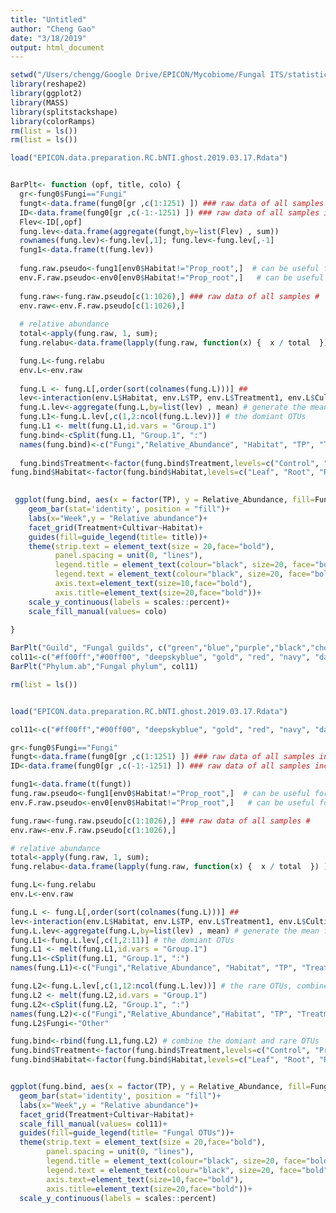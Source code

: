 ```yaml
---
title: "Untitled"
author: "Cheng Gao"
date: "3/18/2019"
output: html_document
---
```



```r
setwd("/Users/chengg/Google Drive/EPICON/Mycobiome/Fungal ITS/statistic/Total.fungi")
library(reshape2)
library(ggplot2)
library(MASS)
library(splitstackshape)
library(colorRamps)
rm(list = ls())
rm(list = ls())

load("EPICON.data.preparation.RC.bNTI.ghost.2019.03.17.Rdata")


BarPlt<- function (opf, title, colo) {
  gr<-fung0$Fungi=="Fungi"
  fungt<-data.frame(fung0[gr ,c(1:1251) ]) ### raw data of all samples including pseudo samples #
  ID<-data.frame(fung0[gr ,c(-1:-1251) ]) ### raw data of all samples including pseudo samples #
  Flev<-ID[,opf] 
  fung.lev<-data.frame(aggregate(fungt,by=list(Flev) , sum))
  rownames(fung.lev)<-fung.lev[,1]; fung.lev<-fung.lev[,-1]
  fung1<-data.frame(t(fung.lev))
  
  fung.raw.pseudo<-fung1[env0$Habitat!="Prop_root",]  # can be useful for Barplots of total fungi
  env.F.raw.pseudo<-env0[env0$Habitat!="Prop_root",]   # can be useful for Barplots of total fungi
  
  fung.raw<-fung.raw.pseudo[c(1:1026),] ### raw data of all samples #
  env.raw<-env.F.raw.pseudo[c(1:1026),]
  
  # relative abundance
  total<-apply(fung.raw, 1, sum); 
  fung.relabu<-data.frame(lapply(fung.raw, function(x) {  x / total  }) )  # change the abundance data into relative abundance#

  fung.L<-fung.relabu
  env.L<-env.raw
  
  fung.L <- fung.L[,order(sort(colnames(fung.L)))] ## 
  lev<-interaction(env.L$Habitat, env.L$TP, env.L$Treatment1, env.L$Cultivar,sep = ":") ## ccombining factors for Barplot profiling
  fung.L.lev<-aggregate(fung.L,by=list(lev) , mean) # generate the mean for each factor level
  fung.L1<-fung.L.lev[,c(1,2:ncol(fung.L.lev))] # the domiant OTUs
  fung.L1 <- melt(fung.L1,id.vars = "Group.1")
  fung.bind<-cSplit(fung.L1, "Group.1", ":")
  names(fung.bind)<-c("Fungi","Relative_Abundance", "Habitat", "TP", "Treatment", "Cultivar")
  
  fung.bind$Treatment<-factor(fung.bind$Treatment,levels=c("Control", "Pre_flowering_drought", "Post_flowering_drought"), labels = c("CON", "PRE", "POST"))
fung.bind$Habitat<-factor(fung.bind$Habitat,levels=c("Leaf", "Root", "Rhizosphere", "Soil"), labels = c("Leaf", "Root", "Rhizosphere", "Soil"))

  
 ggplot(fung.bind, aes(x = factor(TP), y = Relative_Abundance, fill=Fungi)) +
    geom_bar(stat='identity', position = "fill")+  
    labs(x="Week",y = "Relative abundance")+
    facet_grid(Treatment+Cultivar~Habitat)+
    guides(fill=guide_legend(title= title))+
    theme(strip.text = element_text(size = 20,face="bold"),
          panel.spacing = unit(0, "lines"),
          legend.title = element_text(colour="black", size=20, face="bold"),
          legend.text = element_text(colour="black", size=20, face="bold"),
          axis.text=element_text(size=10,face="bold"),
          axis.title=element_text(size=20,face="bold"))+
    scale_y_continuous(labels = scales::percent)+
    scale_fill_manual(values= colo) 
  
}

```


```r
BarPlt("Guild", "Fungal guilds", c("green","blue","purple","black","chocolate", "red","grey"))
col11<-c("#ff00ff","#00ff00", "deepskyblue", "gold", "red", "navy", "darkgreen","maroon3", "black", "bisque", "grey")
BarPlt("Phylum.ab","Fungal phylum", col11)

```



```r
rm(list = ls())


load("EPICON.data.preparation.RC.bNTI.ghost.2019.03.17.Rdata")

col11<-c("#ff00ff","#00ff00", "deepskyblue", "gold", "red", "navy", "darkgreen","maroon3", "black", "bisque", "grey")

gr<-fung0$Fungi=="Fungi"
fungt<-data.frame(fung0[gr ,c(1:1251) ]) ### raw data of all samples including pseudo samples #
ID<-data.frame(fung0[gr ,c(-1:-1251) ]) ### raw data of all samples including pseudo samples #

fung1<-data.frame(t(fungt))
fung.raw.pseudo<-fung1[env0$Habitat!="Prop_root",]  # can be useful for Barplots of total fungi
env.F.raw.pseudo<-env0[env0$Habitat!="Prop_root",]   # can be useful for Barplots of total fungi

fung.raw<-fung.raw.pseudo[c(1:1026),] ### raw data of all samples #
env.raw<-env.F.raw.pseudo[c(1:1026),]

# relative abundance
total<-apply(fung.raw, 1, sum); 
fung.relabu<-data.frame(lapply(fung.raw, function(x) {  x / total  }) )  # change the abundance data into relative abundance#

fung.L<-fung.relabu
env.L<-env.raw

fung.L <- fung.L[,order(sort(colnames(fung.L)))] ## 
lev<-interaction(env.L$Habitat, env.L$TP, env.L$Treatment1, env.L$Cultivar,sep = ":") ## ccombining factors for Barplot profiling
fung.L.lev<-aggregate(fung.L,by=list(lev) , mean) # generate the mean for each factor level
fung.L1<-fung.L.lev[,c(1,2:11)] # the domiant OTUs
fung.L1 <- melt(fung.L1,id.vars = "Group.1")
fung.L1<-cSplit(fung.L1, "Group.1", ":")
names(fung.L1)<-c("Fungi","Relative_Abundance", "Habitat", "TP", "Treatment", "Cultivar")

fung.L2<-fung.L.lev[,c(1,12:ncol(fung.L.lev))] # the rare OTUs, combined as 'others'
fung.L2 <- melt(fung.L2,id.vars = "Group.1")
fung.L2<-cSplit(fung.L2, "Group.1", ":")
names(fung.L2)<-c("Fungi","Relative_Abundance","Habitat", "TP", "Treatment", "Cultivar")
fung.L2$Fungi<-"Other"

fung.bind<-rbind(fung.L1,fung.L2) # combine the domiant and rare OTUs
fung.bind$Treatment<-factor(fung.bind$Treatment,levels=c("Control", "Pre_flowering_drought", "Post_flowering_drought"), labels = c("CON", "PRE", "POST"))
fung.bind$Habitat<-factor(fung.bind$Habitat,levels=c("Leaf", "Root", "Rhizosphere", "Soil"), labels = c("Leaf", "Root", "Rhizosphere", "Soil"))


ggplot(fung.bind, aes(x = factor(TP), y = Relative_Abundance, fill=Fungi)) +
  geom_bar(stat='identity', position = "fill")+  
  labs(x="Week",y = "Relative abundance")+
  facet_grid(Treatment+Cultivar~Habitat)+
  scale_fill_manual(values= col11)+ 
  guides(fill=guide_legend(title= "Fungal OTUs"))+
  theme(strip.text = element_text(size = 20,face="bold"),
        panel.spacing = unit(0, "lines"),
        legend.title = element_text(colour="black", size=20, face="bold"),
        legend.text = element_text(colour="black", size=20, face="bold"),
        axis.text=element_text(size=10,face="bold"),
        axis.title=element_text(size=20,face="bold"))+
  scale_y_continuous(labels = scales::percent)
```

